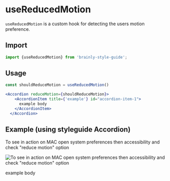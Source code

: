 
<Meta title="Utilities/useReducedMotion" />

# useReducedMotion

`useReducedMotion` is a custom hook for detecting the users motion preference.

## Import

```jsx
import {useReducedMotion} from 'brainly-style-guide';
```

## Usage

```jsx
const shouldReduceMotion = useReducedMotion()

<Accordion reduceMotion={shouldReduceMotion}>
    <AccordionItem title={'example'} id="accordion-item-1">
      example body
    </AccordionItem>
  </Accordion>

```

## Example (using styleguide Accordion)

To see in action on MAC open system preferences then accessibility and check "reduce motion" option

![To see in action on MAC open system preferences then accessibility and check "reduce motion" option](/reduced-motion-setting.png)

<Canvas>
  <Accordion>
    <AccordionItem title={'example'} id="accordion-item-1">
      example body
    </AccordionItem>
  </Accordion>
</Canvas>

